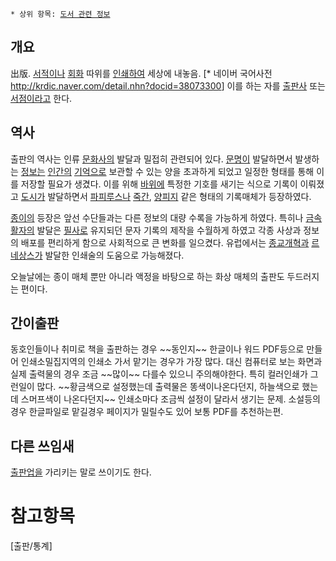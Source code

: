  * 상위 항목: [[도서 관련 정보]]
== 개요 ==
出版. [[서적]]이나 [[회화]] 따위를 [[인쇄]]하여 세상에 내놓음. [* 네이버 국어사전 http://krdic.naver.com/detail.nhn?docid=38073300] 이를 하는 자를 [[출판사]] 또는 [[서점]]이라고 한다.
== 역사 ==
출판의 역사는 인류 [[문화사]]의 발달과 밀접히 관련되어 있다. [[문명]]이 발달하면서 발생하는 [[정보]]는 [[인간]]의 [[기억]]으로 보관할 수 있는 양을 초과하게 되었고 일정한 형태를 통해 이를 저장할 필요가 생겼다. 이를 위해 [[바위]]에 특정한 기호를 새기는 식으로 기록이 이뤄졌고 [[도시]]가 발달하면서 [[파피루스]]나 [[죽간]], [[양피지]] 같은 형태의 기록매체가 등장하였다.

[[종이]]의 등장은 앞선 수단들과는 다른 정보의 대량 수록을 가능하게 하였다. 특히나 [[금속활자]]의 발달은 [[필사]]로 유지되던 문자 기록의 제작을 수월하게 하였고 각종 사상과 정보의 배포를 편리하게 함으로 사회적으로 큰 변화를 일으켰다. 유럽에서는 [[종교개혁]]과 [[르네상스]]가 발달한 인쇄술의 도움으로 가능해졌다.

오늘날에는 종이 매체 뿐만 아니라 액정을 바탕으로 하는 화상 매체의 출판도 두드러지는 편이다.

== 간이출판 ==
동호인들이나 취미로 책을 출판하는 경우 ~~동인지~~ 한글이나 워드 PDF등으로 만들어 인쇄소밀집지역의 인쇄소 가서 맡기는 경우가 가장 많다. 대신 컴퓨터로 보는 화면과 실제 출력물의 경우 조금 ~~많이~~ 다를수 있으니 주의해야한다. 특히 컬러인쇄가 그런일이 많다. ~~황금색으로 설정했는데 출력물은 똥색이나온다던지, 하늘색으로 했는데 스머프색이 나온다던지~~ 인쇄소마다 조금씩 설정이 달라서 생기는 문제. 소설등의 경우 한글파일로 맡길경우 페이지가 밀릴수도 있어 보통 PDF를 추천하는편.
== 다른 쓰임새 ==
[[출판업]]을 가리키는 말로 쓰이기도 한다.

= 참고항목 = 
[출판/통계]
